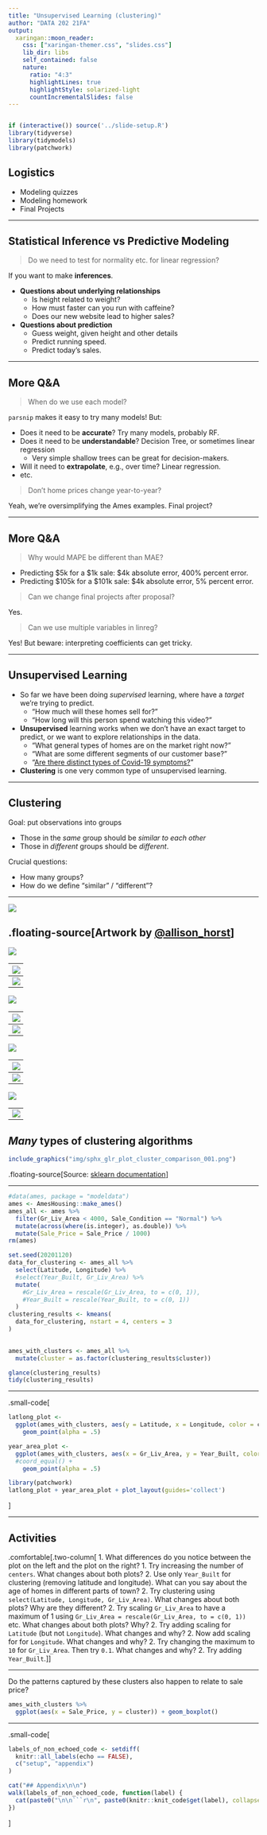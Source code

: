 ```yaml
---
title: "Unsupervised Learning (clustering)"
author: "DATA 202 21FA"
output:
  xaringan::moon_reader:
    css: ["xaringan-themer.css", "slides.css"]
    lib_dir: libs
    self_contained: false
    nature:
      ratio: "4:3"
      highlightLines: true
      highlightStyle: solarized-light
      countIncrementalSlides: false
---
```


```r
```

```r
if (interactive()) source('../slide-setup.R')
library(tidyverse)
library(tidymodels)
library(patchwork)
```

<style>
.two-column {
  columns: 2;
}
</style>

## Logistics

- Modeling quizzes
- Modeling homework
- Final Projects

---

## Statistical Inference vs Predictive Modeling

> Do we need to test for normality etc. for linear regression?

If you want to make **inferences**.

- **Questions about underlying relationships**
  - Is height related to weight?
  - How must faster can you run with caffeine?
  - Does our new website lead to higher sales?
- **Questions about prediction**
  - Guess weight, given height and other details
  - Predict running speed.
  - Predict today's sales.

---

## More Q&A

> When do we use each model?

`parsnip` makes it easy to try many models! But:

- Does it need to be **accurate**? Try many models, probably RF.
- Does it need to be **understandable**? Decision Tree, or sometimes linear regression
  - Very simple shallow trees can be great for decision-makers.
- Will it need to **extrapolate**, e.g., over time? Linear regression.
- etc.

> Don't home prices change year-to-year?

Yeah, we're oversimplifying the Ames examples. Final project?

---

## More Q&A

> Why would MAPE be different than MAE?

- Predicting $5k for a $1k sale: $4k absolute error, 400% percent error.
- Predicting $105k for a $101k sale: $4k absolute error, 5% percent error.


> Can we change final projects after proposal?

Yes.

> Can we use multiple variables in linreg?

Yes! But beware: interpreting coefficients can get tricky.



---

## Unsupervised Learning

* So far we have been doing *supervised* learning, where have a *target* we're trying to predict.
  * "How much will these homes sell for?"
  * "How long will this person spend watching this video?"
* **Unsupervised** learning works when we don't have an exact target to predict, or we want to explore relationships in the data.
  * "What general types of homes are on the market right now?"
  * "What are some different segments of our customer base?"
  * "[Are there distinct types of Covid-19 symptoms?](https://covid.joinzoe.com/us-post/covid-clusters)"
* **Clustering** is one very common type of unsupervised learning.

---

## Clustering

Goal: put observations into groups

* Those in the *same* group should be *similar to each other*
* Those in *different* groups should be *different*.

Crucial questions:

* How many groups?
* How do we define "similar" / "different"?

---

![](img/kmeans_1.jpg)

.floating-source[Artwork by [@allison_horst](https://github.com/allisonhorst/stats-illustrations)]
---

![](img/kmeans_2.jpg)

---
![](img/kmeans_3.jpg)

---
![](img/kmeans_4.jpg)

---
![](img/kmeans_5.jpg)

---
![](img/kmeans_6.jpg)

---
![](img/kmeans_7.jpg)

---
![](img/kmeans_8.jpg)

---
![](img/kmeans_9.jpg)

---
![](img/kmeans_10.jpg)
---

![](img/kmeans_11.jpg)

---
![](img/kmeans_12.jpg)

---

## *Many* types of clustering algorithms

```r
include_graphics("img/sphx_glr_plot_cluster_comparison_001.png")
```

.floating-source[Source: [sklearn documentation](https://scikit-learn.org/stable/modules/clustering.html)]


---

```r
#data(ames, package = "modeldata")
ames <- AmesHousing::make_ames()
ames_all <- ames %>%
  filter(Gr_Liv_Area < 4000, Sale_Condition == "Normal") %>%
  mutate(across(where(is.integer), as.double)) %>%
  mutate(Sale_Price = Sale_Price / 1000)
rm(ames)
```

```r
set.seed(20201120)
data_for_clustering <- ames_all %>% 
  select(Latitude, Longitude) %>% 
  #select(Year_Built, Gr_Liv_Area) %>% 
  mutate(
    #Gr_Liv_Area = rescale(Gr_Liv_Area, to = c(0, 1)),
    #Year_Built = rescale(Year_Built, to = c(0, 1))
  )
clustering_results <- kmeans(
  data_for_clustering, nstart = 4, centers = 3
)
  

ames_with_clusters <- ames_all %>% 
  mutate(cluster = as.factor(clustering_results$cluster))
```


```r
glance(clustering_results)
tidy(clustering_results)
```

---

.small-code[
```r
latlong_plot <- 
  ggplot(ames_with_clusters, aes(y = Latitude, x = Longitude, color = cluster)) +
    geom_point(alpha = .5)

year_area_plot <- 
  ggplot(ames_with_clusters, aes(x = Gr_Liv_Area, y = Year_Built, color = cluster)) +
  #coord_equal() +
    geom_point(alpha = .5)

library(patchwork)
latlong_plot + year_area_plot + plot_layout(guides='collect')
```
]

---

## Activities

.comfortable[.two-column[
1. What differences do you notice between the plot on the left and the plot on the right?
1. Try increasing the number of `centers`. What changes about both plots?
2. Use only `Year_Built` for clustering (removing latitude and longitude). What can you say about the age of homes in different parts of town?
2. Try clustering using `select(Latitude, Longitude, Gr_Liv_Area)`. What changes about both plots?
  Why are they different?
2. Try scaling `Gr_Liv_Area` to have a maximum of 1 using `Gr_Liv_Area = rescale(Gr_Liv_Area, to = c(0, 1))` etc. What changes about both plots? Why?
2. Try adding scaling for `Latitude` (but not `Longitude`). What changes and why?
2. Now add scaling for for `Longitude`. What changes and why?
2. Try changing the maximum to `10` for `Gr_Liv_Area`. Then try `0.1`. What changes and why?
2. Try adding `Year_Built`.
]]

---

Do the patterns captured by these clusters also happen to relate to sale price?

```r
ames_with_clusters %>% 
  ggplot(aes(x = Sale_Price, y = cluster)) + geom_boxplot()
```

---

.small-code[
```r
labels_of_non_echoed_code <- setdiff(
  knitr::all_labels(echo == FALSE),
  c("setup", "appendix")
)

cat("## Appendix\n\n")
walk(labels_of_non_echoed_code, function(label) {
  cat(paste0("\n\n```r\n", paste0(knitr::knit_code$get(label), collapse="\n"), "\n```\n"))
})
```
]
